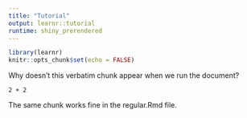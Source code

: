 ```yaml
---
title: "Tutorial"
output: learnr::tutorial
runtime: shiny_prerendered
---
```


```r
library(learnr)
knitr::opts_chunk$set(echo = FALSE)
```

Why doesn't this verbatim chunk appear when we run the document? 

```verbatim
2 + 2
```

The same chunk works fine in the regular.Rmd file.